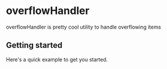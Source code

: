 
<Meta of={OverflowHandlerStories} />

# overflowHandler

overflowHandler is pretty cool utility to handle overflowing items

## Getting started

Here's a quick example to get you started.
